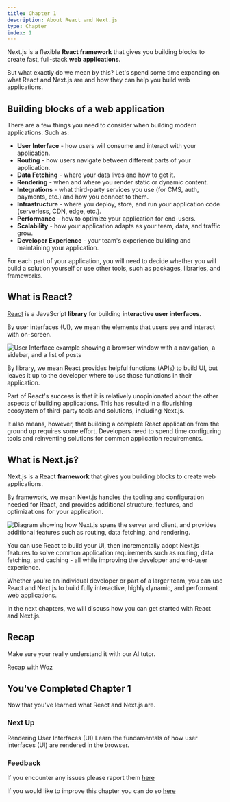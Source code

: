 ```yaml
---
title: Chapter 1
description: About React and Next.js
type: Chapter
index: 1
---
```




Next.js is a flexible **React framework** that gives you building blocks to
create fast, full-stack **web applications**.

But what exactly do we mean by this? Let's spend some time expanding on what
React and Next.js are and how they can help you build web applications.

## Building blocks of a web application

There are a few things you need to consider when building modern applications.
Such as:

- **User Interface** \- how users will consume and interact with your application.
- **Routing** \- how users navigate between different parts of your application.
- **Data Fetching** \- where your data lives and how to get it.
- **Rendering** \- when and where you render static or dynamic content.
- **Integrations** \- what third-party services you use (for CMS, auth, payments, etc.) and how you connect to them.
- **Infrastructure** \- where you deploy, store, and run your application code (serverless, CDN, edge, etc.).
- **Performance** \- how to optimize your application for end-users.
- **Scalability** \- how your application adapts as your team, data, and traffic grow.
- **Developer Experience** \- your team's experience building and maintaining your application.

For each part of your application, you will need to decide whether you will
build a solution yourself or use other tools, such as packages, libraries, and
frameworks.

## What is React?

[React](https://react.dev) is a JavaScript **library** for building
**interactive user interfaces**.

By user interfaces (UI), we mean the elements that users see and interact with
on-screen.

![User Interface example showing a browser window with a navigation, a sidebar, and a list of posts](https://vvlp2wl4yesgvvvr.public.blob.vercel-storage.com/vercel/react/learn-react-components-hRnHWdsONYPhDJX4KcWEP5fM2WhV93.webp)

By library, we mean React provides helpful functions (APIs) to build UI, but
leaves it up to the developer where to use those functions in their
application.

Part of React's success is that it is relatively unopinionated about the other
aspects of building applications. This has resulted in a flourishing ecosystem
of third-party tools and solutions, including Next.js.

It also means, however, that building a complete React application from the
ground up requires some effort. Developers need to spend time configuring
tools and reinventing solutions for common application requirements.

## What is Next.js?

Next.js is a React **framework** that gives you building blocks to create web
applications.

By framework, we mean Next.js handles the tooling and configuration needed for
React, and provides additional structure, features, and optimizations for your
application.

![Diagram showing how Next.js spans the server and client, and provides additional features such as routing, data fetching, and
rendering.](https://vvlp2wl4yesgvvvr.public.blob.vercel-storage.com/vercel/react/learn-ecosystem-xMuNNh55NfDqpV94bjZZKuxqv5mePe.webp)

You can use React to build your UI, then incrementally adopt Next.js features
to solve common application requirements such as routing, data fetching, and
caching - all while improving the developer and end-user experience.

Whether you're an individual developer or part of a larger team, you can use
React and Next.js to build fully interactive, highly dynamic, and performant
web applications.

In the next chapters, we will discuss how you can get started with React and
Next.js.

## Recap

Make sure your really understand it with our AI tutor.

<Woz>
Recap with Woz

</Woz>

## You've Completed Chapter 1

Now that you've learned what React and Next.js are.

### Next Up

Rendering User Interfaces (UI)
Learn the fundamentals of how user interfaces (UI) are rendered in the browser.

### Feedback

If you encounter any issues please raport them [here](#)

If you would like to improve this chapter you can do so [here](#)
